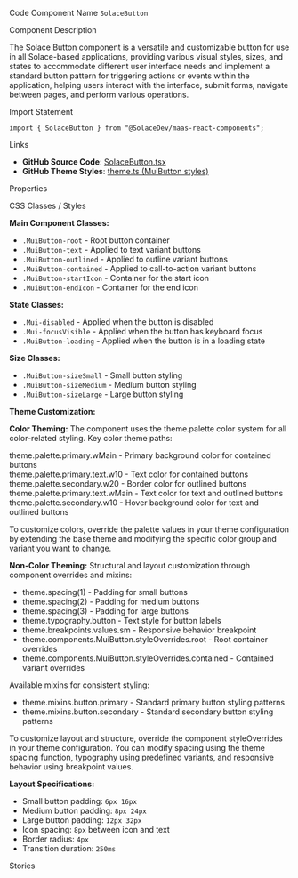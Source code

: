 
<Meta of={SolaceButtonStories} />

<Title>Button</Title>

<Description of={SolaceButtonStories} />

<Subtitle>Code Component Name</Subtitle>
`SolaceButton`

<Subtitle>Component Description</Subtitle>

The Solace Button component is a versatile and customizable button for use in all Solace-based applications, providing various visual styles, sizes, and states to accommodate different user interface needs and implement a standard button pattern for triggering actions or events within the application, helping users interact with the interface, submit forms, navigate between pages, and perform various operations.

<Subtitle>Import Statement</Subtitle>

```tsx
import { SolaceButton } from "@SolaceDev/maas-react-components";
```

<Subtitle>Links</Subtitle>

- **GitHub Source Code**: [SolaceButton.tsx](https://github.com/SolaceDev/maas-react-components/blob/main/src/components/form/SolaceButton.tsx)
- **GitHub Theme Styles**: <a href="https://github.com/SolaceDev/maas-react-components/blob/main/src/resources/theme.ts#:~:text=MuiButton" target="_blank">theme.ts (MuiButton styles)</a>

<Subtitle>Properties</Subtitle>

<ArgTypes of={SolaceButtonStories} />

<Subtitle>CSS Classes / Styles</Subtitle>

**Main Component Classes:**

- `.MuiButton-root` - Root button container
- `.MuiButton-text` - Applied to text variant buttons
- `.MuiButton-outlined` - Applied to outline variant buttons
- `.MuiButton-contained` - Applied to call-to-action variant buttons
- `.MuiButton-startIcon` - Container for the start icon
- `.MuiButton-endIcon` - Container for the end icon

**State Classes:**

- `.Mui-disabled` - Applied when the button is disabled
- `.Mui-focusVisible` - Applied when the button has keyboard focus
- `.MuiButton-loading` - Applied when the button is in a loading state

**Size Classes:**

- `.MuiButton-sizeSmall` - Small button styling
- `.MuiButton-sizeMedium` - Medium button styling
- `.MuiButton-sizeLarge` - Large button styling

**Theme Customization:**

**Color Theming:**
The component uses the theme.palette color system for all color-related styling. Key color theme paths:

<div style={{ display: "flex", alignItems: "center", margin: "8px 0" }}>
	<div
		style={{
			width: "16px",
			height: "16px",
			backgroundColor: "#015B82",
			border: "1px solid rgba(0,0,0,0.2)",
			borderRadius: "3px",
			marginRight: "8px"
		}}
	></div>
	<span>theme.palette.primary.wMain - Primary background color for contained buttons</span>
</div>
<div style={{ display: "flex", alignItems: "center", margin: "8px 0" }}>
	<div
		style={{
			width: "16px",
			height: "16px",
			backgroundColor: "#FFFFFF",
			border: "1px solid rgba(0,0,0,0.2)",
			borderRadius: "3px",
			marginRight: "8px"
		}}
	></div>
	<span>theme.palette.primary.text.w10 - Text color for contained buttons</span>
</div>
<div style={{ display: "flex", alignItems: "center", margin: "8px 0" }}>
	<div
		style={{
			width: "16px",
			height: "16px",
			backgroundColor: "#E7E9EC",
			border: "1px solid rgba(0,0,0,0.2)",
			borderRadius: "3px",
			marginRight: "8px"
		}}
	></div>
	<span>theme.palette.secondary.w20 - Border color for outlined buttons</span>
</div>
<div style={{ display: "flex", alignItems: "center", margin: "8px 0" }}>
	<div
		style={{
			width: "16px",
			height: "16px",
			backgroundColor: "#273749",
			border: "1px solid rgba(0,0,0,0.2)",
			borderRadius: "3px",
			marginRight: "8px"
		}}
	></div>
	<span>theme.palette.primary.text.wMain - Text color for text and outlined buttons</span>
</div>
<div style={{ display: "flex", alignItems: "center", margin: "8px 0" }}>
	<div
		style={{
			width: "16px",
			height: "16px",
			backgroundColor: "#F3F4F6",
			border: "1px solid rgba(0,0,0,0.2)",
			borderRadius: "3px",
			marginRight: "8px"
		}}
	></div>
	<span>theme.palette.secondary.w10 - Hover background color for text and outlined buttons</span>
</div>

To customize colors, override the palette values in your theme configuration by extending the base theme and modifying the specific color group and variant you want to change.

**Non-Color Theming:**
Structural and layout customization through component overrides and mixins:

- theme.spacing(1) - Padding for small buttons
- theme.spacing(2) - Padding for medium buttons
- theme.spacing(3) - Padding for large buttons
- theme.typography.button - Text style for button labels
- theme.breakpoints.values.sm - Responsive behavior breakpoint
- theme.components.MuiButton.styleOverrides.root - Root container overrides
- theme.components.MuiButton.styleOverrides.contained - Contained variant overrides

Available mixins for consistent styling:

- theme.mixins.button.primary - Standard primary button styling patterns
- theme.mixins.button.secondary - Standard secondary button styling patterns

To customize layout and structure, override the component styleOverrides in your theme configuration. You can modify spacing using the theme spacing function, typography using predefined variants, and responsive behavior using breakpoint values.

**Layout Specifications:**

- Small button padding: `6px 16px`
- Medium button padding: `8px 24px`
- Large button padding: `12px 32px`
- Icon spacing: `8px` between icon and text
- Border radius: `4px`
- Transition duration: `250ms`

<Subtitle>Stories</Subtitle>

<CustomStories />
